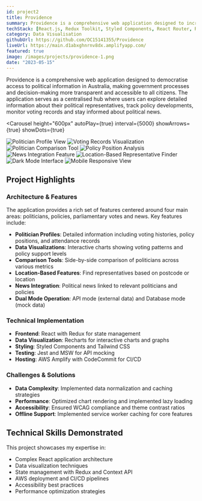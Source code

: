 ```yaml
---
id: project2
title: Providence
summary: Providence is a comprehensive web application designed to increase transparency in Australian politics by making voting records, policy positions and political news more accessible to the public. I built this app to summarise information about representatives and for AWS codecommit/hosting experience.
techStack: [React.js, Redux Toolkit, Styled Components, React Router, Recharts, React Context API, JavaScript, CSS, Axios, Jest, Tailwind CSS, MSW]
category: Data Visualisation
githubUrl: https://github.com/OC15141355/Providence
liveUrl: https://main.d1abxghnrnv8dx.amplifyapp.com/
featured: true
image: /images/projects/providence-1.png
date: "2023-05-15"
---
```



Providence is a comprehensive web application designed to democratise access to political information in Australia, making government processes and decision-making more transparent and accessible to all citizens. The application serves as a centralised hub where users can explore detailed information about their political representatives, track policy developments, monitor voting records and stay informed about political news.

<Carousel
  height="600px"
  autoPlay={true}
  interval={5000}
  showArrows={true}
  showDots={true}
>
  <Image 
    src="/images/projects/providence-2.png" 
    alt="Politician Profile View" 
    width={1200} 
    height={675}
    quality={90}
  />
  <Image 
    src="/images/projects/providence-3.png" 
    alt="Voting Records Visualization" 
    width={1200} 
    height={675}
    quality={90}
  />
  <Image 
    src="/images/projects/providence-4.png" 
    alt="Politician Comparison Tool" 
    width={1200} 
    height={675}
    quality={90}
  />
  <Image 
    src="/images/projects/providence-5.png" 
    alt="Policy Position Analysis" 
    width={1200} 
    height={675}
    quality={90}
  />
  <Image 
    src="/images/projects/providence-6.png" 
    alt="News Integration Feature" 
    width={1200} 
    height={675}
    quality={90}
  />
  <Image 
    src="/images/projects/providence-7.png" 
    alt="Location-Based Representative Finder" 
    width={1200} 
    height={675}
    quality={90}
  />
  <Image 
    src="/images/projects/providence-8.png" 
    alt="Dark Mode Interface" 
    width={1200} 
    height={675}
    quality={90}
  />
  <Image 
    src="/images/projects/providence-9.png" 
    alt="Mobile Responsive View" 
    width={1200} 
    height={675}
    quality={90}
  />
</Carousel>

## Project Highlights

### Architecture & Features

The application provides a rich set of features centered around four main areas: politicians, policies, parliamentary votes and news. Key features include:

- **Politician Profiles**: Detailed information including voting histories, policy positions, and attendance records
- **Data Visualizations**: Interactive charts showing voting patterns and policy support levels
- **Comparison Tools**: Side-by-side comparison of politicians across various metrics
- **Location-Based Features**: Find representatives based on postcode or location
- **News Integration**: Political news linked to relevant politicians and policies
- **Dual Mode Operation**: API mode (external data) and Database mode (mock data)

### Technical Implementation

- **Frontend**: React with Redux for state management
- **Data Visualization**: Recharts for interactive charts and graphs
- **Styling**: Styled Components and Tailwind CSS
- **Testing**: Jest and MSW for API mocking
- **Hosting**: AWS Amplify with CodeCommit for CI/CD

### Challenges & Solutions

- **Data Complexity**: Implemented data normalization and caching strategies
- **Performance**: Optimized chart rendering and implemented lazy loading
- **Accessibility**: Ensured WCAG compliance and theme contrast ratios
- **Offline Support**: Implemented service worker caching for core features

## Technical Skills Demonstrated

This project showcases my expertise in:
- Complex React application architecture
- Data visualization techniques
- State management with Redux and Context API
- AWS deployment and CI/CD pipelines
- Accessibility best practices
- Performance optimization strategies
